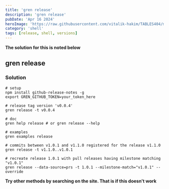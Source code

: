 ```yaml
---
title: 'gren release'
description: 'gren release'
pubDate: 'Apr 16 2024'
heroImage: 'https://raw.githubusercontent.com/vitalik-hakim/TABLES404/main/error_b/SHELL.jpg'
category: 'shell'
tags: [release, shell, versions]
---
```


**The solution for this is noted below**

## gren release

### Solution

```shell
# setup
npm install github-release-notes -g
export GREN_GITHUB_TOKEN=your_token_here

# release tag version 'v0.0.4'
gren release -t v0.0.4

# doc
gren help release # or gren release --help

# examples
gren examples release

# commits between v1.0.1 and v1.1.0 registered for the release v1.1.0
gren release -t v1.1.0..v1.0.1

# recreate release 1.0.1 with pull releases having milestone matching "v1.0.1"
gren release --data-source=prs -t 1.0.1 --milestone-match="v1.0.1" --override
```

**Try other methods by searching on the site. That is if this doesn't work**
